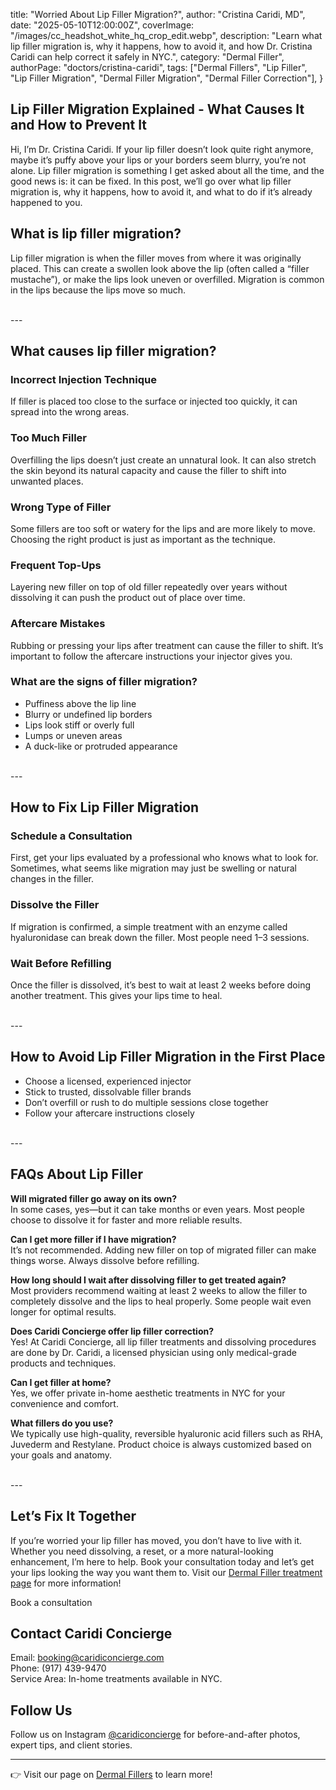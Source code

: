   title: "Worried About Lip Filler Migration?",
  author: "Cristina Caridi, MD",
  date: "2025-05-10T12:00:00Z",
  coverImage: "/images/cc_headshot_white_hq_crop_edit.webp",
  description:
    "Learn what lip filler migration is, why it happens, how to avoid it, and how Dr. Cristina Caridi can help correct it safely in NYC.",
  category: "Dermal Filler",
  authorPage: "doctors/cristina-caridi",
  tags: ["Dermal Fillers", "Lip Filler", "Lip Filler Migration", "Dermal Filler Migration", "Dermal Filler Correction"],
}

## Lip Filler Migration Explained - What Causes It and How to Prevent It

Hi, I’m Dr. Cristina Caridi. If your lip filler doesn’t look quite right anymore, maybe it’s puffy above your lips or your borders seem blurry, you’re not alone. Lip filler migration is something I get asked about all the time, and the good news is: it can be fixed. In this post, we’ll go over what lip filler migration is, why it happens, how to avoid it, and what to do if it’s already happened to you.


## What is lip filler migration?

Lip filler migration is when the filler moves from where it was originally placed. This can create a swollen look above the lip (often called a “filler mustache”), or make the lips look uneven or overfilled. Migration is common in the lips because the lips move so much.

<br />
---
<br />

## What causes lip filler migration?

### Incorrect Injection Technique  
If filler is placed too close to the surface or injected too quickly, it can spread into the wrong areas.

### Too Much Filler  
Overfilling the lips doesn’t just create an unnatural look. It can also stretch the skin beyond its natural capacity and cause the filler to shift into unwanted places.

### Wrong Type of Filler  
Some fillers are too soft or watery for the lips and are more likely to move. Choosing the right product is just as important as the technique.

### Frequent Top-Ups  
Layering new filler on top of old filler repeatedly over years without dissolving it can push the product out of place over time.

### Aftercare Mistakes  
Rubbing or pressing your lips after treatment can cause the filler to shift. It’s important to follow the aftercare instructions your injector gives you.


### What are the signs of filler migration?
- Puffiness above the lip line  
- Blurry or undefined lip borders  
- Lips look stiff or overly full  
- Lumps or uneven areas  
- A duck-like or protruded appearance  

<br />
---
<br />

## How to Fix Lip Filler Migration

### Schedule a Consultation  
First, get your lips evaluated by a professional who knows what to look for. Sometimes, what seems like migration may just be swelling or natural changes in the filler.

### Dissolve the Filler  
If migration is confirmed, a simple treatment with an enzyme called hyaluronidase can break down the filler. Most people need 1–3 sessions.

### Wait Before Refilling  
Once the filler is dissolved, it’s best to wait at least 2 weeks before doing another treatment. This gives your lips time to heal. 


<br />
---
<br />

## How to Avoid Lip Filler Migration in the First Place

- Choose a licensed, experienced injector  
- Stick to trusted, dissolvable filler brands  
- Don’t overfill or rush to do multiple sessions close together  
- Follow your aftercare instructions closely  

<br />
---
<br />

## FAQs About Lip Filler

**Will migrated filler go away on its own?**  
In some cases, yes—but it can take months or even years. Most people choose to dissolve it for faster and more reliable results.

**Can I get more filler if I have migration?**  
It’s not recommended. Adding new filler on top of migrated filler can make things worse. Always dissolve before refilling.

**How long should I wait after dissolving filler to get treated again?**  
Most providers recommend waiting at least 2 weeks to allow the filler to completely dissolve and the lips to heal properly. Some people wait even longer for optimal results.

**Does Caridi Concierge offer lip filler correction?**  
Yes! At Caridi Concierge, all lip filler treatments and dissolving procedures are done by Dr. Caridi, a licensed physician using only medical-grade products and techniques.

**Can I get filler at home?**  
Yes, we offer private in-home aesthetic treatments in NYC for your convenience and comfort.

**What fillers do you use?**  
We typically use high-quality, reversible hyaluronic acid fillers such as RHA, Juvederm and Restylane. Product choice is always customized based on your goals and anatomy.

<br />
---
<br />

## Let’s Fix It Together

If you’re worried your lip filler has moved, you don’t have to live with it. Whether you need dissolving, a reset, or a more natural-looking enhancement, I’m here to help. Book your consultation today and let’s get your lips looking the way you want them to.
Visit our [Dermal Filler treatment page](/treatments/dermal-fillers) for more information!

<PrimaryButton href="/book" variant="primary" ariaLabel="Book a consultation">Book a consultation</PrimaryButton>


## Contact Caridi Concierge

Email: [booking@caridiconcierge.com](mailto:booking@caridiconcierge.com)  
Phone: (917) 439-9470  
Service Area: In-home treatments available in NYC.


## Follow Us

Follow us on Instagram [@caridiconcierge](https://www.instagram.com/caridiconcierge) for before-and-after photos, expert tips, and client stories.

---

👉 Visit our page on [Dermal Fillers](/treatments/dermal-fillers) to learn more!